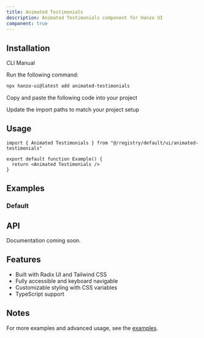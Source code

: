 ```yaml
---
title: Animated Testimonials
description: Animated Testimonials component for Hanzo UI
component: true
---
```


<ComponentPreview name="animated-testimonials-demo" />

## Installation

<Tabs defaultValue="cli">

<TabsList>
  <TabsTrigger value="cli">CLI</TabsTrigger>
  <TabsTrigger value="manual">Manual</TabsTrigger>
</TabsList>

<TabsContent value="cli">

<Steps>

<Step>Run the following command:</Step>

```bash
npx hanzo-ui@latest add animated-testimonials
```

</Steps>

</TabsContent>

<TabsContent value="manual">

<Steps>

<Step>Copy and paste the following code into your project</Step>

<ComponentSource name="animated-testimonials" />

<Step>Update the import paths to match your project setup</Step>

</Steps>

</TabsContent>

</Tabs>

## Usage

```tsx
import { Animated Testimonials } from "@/registry/default/ui/animated-testimonials"

export default function Example() {
  return <Animated Testimonials />
}
```

## Examples

### Default

<ComponentPreview name="animated-testimonials-demo" />

## API

Documentation coming soon.

## Features

- Built with Radix UI and Tailwind CSS
- Fully accessible and keyboard navigable
- Customizable styling with CSS variables
- TypeScript support

## Notes

For more examples and advanced usage, see the [examples](/examples).
